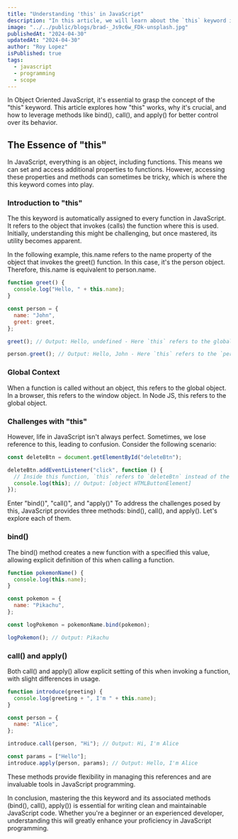 ```yaml
---
title: "Understanding 'this' in JavaScript"
description: "In this article, we will learn about the `this` keyword in JavaScript and how it works."
image: "../../public/blogs/brad-_Js9c6w_FDk-unsplash.jpg"
publishedAt: "2024-04-30"
updatedAt: "2024-04-30"
author: "Roy Lopez"
isPublished: true
tags:
  - javascript
  - programming
  - scope
---
```


In Object Oriented JavaScript, it's essential to grasp the concept of the "this" keyword. This article explores how "this" works, why it's crucial, and how to leverage methods like bind(), call(), and apply() for better control over its behavior.

## The Essence of "this"

In JavaScript, everything is an object, including functions. This means we can set and access additional properties to functions. However, accessing these properties and methods can sometimes be tricky, which is where the this keyword comes into play.

### Introduction to "this"

The this keyword is automatically assigned to every function in JavaScript. It refers to the object that invokes (calls) the function where this is used. Initially, understanding this might be challenging, but once mastered, its utility becomes apparent.

In the following example, this.name refers to the name property of the object that invokes the greet() function. In this case, it's the person object. Therefore, this.name is equivalent to person.name.

```javascript
function greet() {
  console.log("Hello, " + this.name);
}

const person = {
  name: "John",
  greet: greet,
};

greet(); // Output: Hello, undefined - Here `this` refers to the global object, where `name` is not defined

person.greet(); // Output: Hello, John - Here `this` refers to the `person` object, the object to the left of the dot
```

### Global Context

When a function is called without an object, this refers to the global object. In a browser, this refers to the window object. In Node JS, this refers to the global object.

### Challenges with "this"

However, life in JavaScript isn't always perfect. Sometimes, we lose reference to this, leading to confusion. Consider the following scenario:

```javascript
const deleteBtn = document.getElementById("deleteBtn");

deleteBtn.addEventListener("click", function () {
  // Inside this function, `this` refers to `deleteBtn` instead of the expected context
  console.log(this); // Output: [object HTMLButtonElement]
});
```

Enter "bind()", "call()", and "apply()"
To address the challenges posed by this, JavaScript provides three methods: bind(), call(), and apply(). Let's explore each of them.

### bind()

The bind() method creates a new function with a specified this value, allowing explicit definition of this when calling a function.

```javascript
function pokemonName() {
  console.log(this.name);
}

const pokemon = {
  name: "Pikachu",
};

const logPokemon = pokemonName.bind(pokemon);

logPokemon(); // Output: Pikachu
```

### call() and apply()

Both call() and apply() allow explicit setting of this when invoking a function, with slight differences in usage.

```javascript
function introduce(greeting) {
  console.log(greeting + ", I'm " + this.name);
}

const person = {
  name: "Alice",
};

introduce.call(person, "Hi"); // Output: Hi, I'm Alice

const params = ["Hello"];
introduce.apply(person, params); // Output: Hello, I'm Alice
```

These methods provide flexibility in managing this references and are invaluable tools in JavaScript programming.

In conclusion, mastering the this keyword and its associated methods (bind(), call(), apply()) is essential for writing clean and maintainable JavaScript code. Whether you're a beginner or an experienced developer, understanding this will greatly enhance your proficiency in JavaScript programming.
